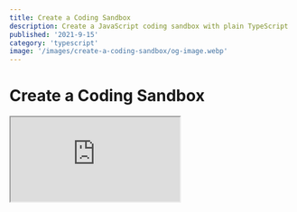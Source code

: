 ```yaml
---
title: Create a Coding Sandbox
description: Create a JavaScript coding sandbox with plain TypeScript
published: '2021-9-15'
category: 'typescript'
image: '/images/create-a-coding-sandbox/og-image.webp'
---
```


# Create a Coding Sandbox

<Iframe
  title="JavaScript Sandbox"
  src="https://javascriptsandbox.netlify.app/"
/>

If you ever used [Codepen](https://codepen.io/), [JSFiddle](https://jsfiddle.net/), or [CodeSandbox](https://codesandbox.io/) you're familiar with what a **code sandbox** is.

Creating a **code sandbox** is surprisingly simple to make yourself, and fun to extend.

You can create a simple **Codepen** if you want with the knowledge you learn, but I want to create a more educational **code sandbox** as a **learning tool** that's able to:

- Load **npm packages** from a **URL** using [Skypack](https://www.skypack.dev/)
- Render **HTML** to an `<iframe>`
- Display **error messages** from the console
- Show the **transpiled** output of [Babel](https://babeljs.io/) to be able to see the **JavaScript** created under the hood when using [React](https://reactjs.org/), or **transpiling** newer to older versions of **JavaScript**

I want to start simple from a `<textarea>` to adding the [Monaco Editor](https://microsoft.github.io/monaco-editor/) that powers [Visual Studio Code](https://code.visualstudio.com/) at the end.

We're going to use the **build tool** [Vite](https://vitejs.dev/) with [TypeScript](https://www.typescriptlang.org/) to get a nice development environment. **It's alright if you don't know TypeScript** because you can just ignore the types, and keep the filename as `*.js`. Everything is going to work the same — I just like using **TypeScript**.

You can visit the [JavaScript Sandbox](https://javascriptsandbox.netlify.app/) above, and get the [starter and finished project files](https://github.com/joysofcode/javascript-sandbox) on **GitHub**.

## Table of Contents

1. [What's an Iframe?](#whats-an-iframe)
2. [Project Setup](#project-setup)
3. [Hooking Up The DOM](#hooking-up-the-dom)
4. [Updating the User Interface](#updating-the-user-interface)
5. [Adding Event Listeners](#adding-event-listeners)
6. [Showing Output](#showing-output)
7. [Showing Errors](#showing-errors)
8. [Using the Monaco Editor](#using-the-monaco-editor)
9. [Conclusion](#conclusion)

## What's an Iframe?

Let's start by playing detective 🔎, and examining **Codepen** source code through the lens of our **developer tools**. This part is **optional**, as I only want to share my thought process with you.

If you're in a new pen on **Codepen**, press <kbd>Ctrl</kbd> + <kbd>Shift</kbd> + <kbd>I</kbd> to bring up the **developers tools**. Notice something interesting by **inspecting** the right-hand column. It's an [iframe](https://developer.mozilla.org/en-US/docs/Web/HTML/Element/iframe). You can imagine an `<iframe>` as a separate page inside another page. By definition **"it's a nested browsing context, embedding another HTML page into the current one."**

<Image
  height="745px"
  width="1276px"
  src="/images/create-a-coding-sandbox/codepen.webp"
  alt="Codepen"
/>

An `<iframe>` behaves just like a regular page, but contained into it's own microcosm. This sounds like the perfect spot for a **sandbox**. We can already make a couple of observations:

- The `<iframe>` behaves just like a regular page
- User inputs something on the left side (regular page)
- Output displays on in the `<iframe>` the right
- We can execute **JavaScript**

These online editors are just using a fancy `<textarea>` that does **syntax highlighting**, and **code completion** among other things. **Codepen** uses [CodeMirror](https://codemirror.net/). **CodeSandbox** on the other hand is a lot more involved, and it's basically an **integrated development environment** (IDE) inside your browser using the **Monaco Editor** just like **VS Code**.

## Project Setup

Create a project using **Vite**. Confirm, and name your project from the questions it asks you. From the **framework options** select **vanilla**, and pick **vanilla-ts**, or **vanilla** if you don't want to use **TypeScript**.

```shell:terminal
npm init vite@latest
```

Install **npm** dependencies with `npm i`, and start the development server with `npm run dev`. Open `http://localhost:3000/`.

You can also just use the [starter project files](https://github.com/joysofcode/javascript-sandbox) that include the styles we're going to need.

```shell:terminal
git clone https://github.com/joysofcode/javascript-sandbox.git
```

This is the **project structure** you should end up with at the end. There's more files as placeholders we're going to work in.

```shell:structure
├─ public/
│  ├─ iframe.css
│  ├─ image.gif
├─ src/
│  ├─ lib/
│  ├─ styles/
│  │  ├─ style.css
│  ├─ types/
│  │  ├─ index.ts
│  ├─ utils/
│  ├─ main.ts
│  ├─ vite-env.d.ts
.gitignore
favicon.svg
index.html
package.json
tsconfig.json
```

## Hooking Up The DOM

Inside `index.html` the only interesting thing to focus on is our page markup.

```html:index.html
<div class="loading" data-loading>
  <div class="loader"></div>
  <h1>Loading Sandbox</h1>
</div>

<section class="code">
  <textarea class="editor" spellcheck="false" data-editor></textarea>
</section>

<section class="result">
  <div class="output">
    <iframe data-iframe></iframe>
    <div class="errors" data-errors></div>
  </div>
  <div class="source" data-source></div>
</section>
```

I prefer to use **class** for styling, and [global data-\* attributes](https://developer.mozilla.org/en-US/docs/Web/HTML/Global_attributes/data-*) to hook into with **JavaScript** because **class** names could always change.

There's only **two** sections, the **left-hand** side for the **editor**, and **right-hand** side for the **output** and **errors**. We're going to use a simple show and hide to only show the `<iframe>` if there are no errors, and vice versa.

<Image
  height="1080px"
  width="1920px"
  src="/images/create-a-coding-sandbox/diagram.webp"
  alt="Codepen"
/>

We're going to start with a simple `<textarea>` for the **editor**, and disable `spellcheck` because we don't want it.

Let's create some useful **helpers** in **utils** such as `getElement` to let us query the **DOM** easier, and export the elements, so they're easier to use. Let's also add the `showIframe`, and `showErrors` functions.

```ts:src/utils/dom.ts
export function getElement(targetElement: string): HTMLElement {
  const element = document.querySelector(targetElement)

  if (!element) {
    throw new Error(`Element '${targetElement}' doesn't exist.`)
  }

  return element as HTMLElement
}

export function showIframe(): void {
  elements.iframe.style.display = 'block'
  elements.errors.style.display = 'none'
}

export function showError(): void {
  elements.iframe.style.display = 'none'
  elements.errors.style.display = 'block'
}

export const elements = {
  iframe: getElement('[data-iframe]') as HTMLIFrameElement,
  errors: getElement('[data-errors]') as HTMLDivElement,
  editor: getElement('[data-editor]') as HTMLDivElement,
  source: getElement('[data-source]') as HTMLDivElement,
  loading: getElement('[data-loading]') as HTMLDivElement,
}
```

Using an element is going to be less error prone using `elements.element` with the help of code completion.

## Updating the User Interface

Using **state** is going to make it simple to update the **user interface**, **reduce errors**, and **impossible states** (for simplicity we're just using **global variables**).

```ts:src/main.ts
import { elements, showError, showIframe } from './utils/dom'

import type { ErrorMessageType, StateType } from './types'

let state: StateType = 'editing'
let errorMessage: ErrorMessageType = ''

function updateUI(): void {
  if (state === 'editing') {
    // ...
    return
  }

  if (state === 'error') {
    // ...
    return
  }

  throw new Error(`State ${state} should not be possible. 💥`)
}
```

We're always going to know what state the application is thanks to `state`. Once we set state to **editing** we can update the user interface with `updateUI`.

If you want to learn **TypeScript** I have an entire [TypeScript Fundamentals](https://joyofcode.xyz/typescript-fundamentals) post. 😎

You can look at the `src/types/index.ts` types if you're curious. If you don't care about **TypeScript** just ignore types completely.

```ts:src/types/index.ts
export type StateType = 'editing' | 'error'
export type ErrorMessageType = string

export interface TranspiledCodeType {
  iframeCode: string
  sourceCode: string
}
```

You could also use an [enum](https://www.typescriptlang.org/docs/handbook/enums.html) for **state**, or if using **JavaScript** a regular object.

```ts:example.ts
// index.ts
export enum State {
  Editing = 'editing',
  Error = 'error'
}

// main.ts
import { State } from './types'
let state = State.Editing
```

## Adding Event Listeners

Let's make sure we **update the user interface** when you type something inside the **editor**.

```ts:src/main.ts
elements.editor.addEventListener('keyup', updateUI)
```

We don't want to instantly update the **user interface** because it would be annoying for the user to instantly get an error on the screen as they type. Instead we're going to wrap `updateUI` with a `debounce` function that's going to wait at least **500 ms**, or **0.5 seconds** before updating the **user interface**.

```js:src/utils/helpers.ts
export function debounce(callback: () => void, delay = 500): () => void {
  let timerId: NodeJS.Timeout

  return () => {
    clearTimeout(timerId)
    timerId = setTimeout(callback, delay)
  }
}
```

The `debounce` function accepts a `callback` function it executes inside `setTimeout`, and a `delay` with a default value of **500 ms**. The reason it returns a function is because of [closures](https://developer.mozilla.org/en-US/docs/Web/JavaScript/Closures), which creates a new environment each time that cancels the last request out. If we just used `setTimeout`, it would stack them on top of each other.

```ts:src/main.ts
import { debounce } from './utils/helpers'

elements.editor.addEventListener('keyup', debounce(updateUI))
```

We're also going to add an **event listener** to listen for **errors** on the page. This is going to let us update **state**, set the **errorMessage**, and **update the user interface**.

```ts:src/main.ts
window.addEventListener('error', ({ error }: ErrorEvent) => {
  state = 'error'
  errorMessage = error.message
  updateUI()

  // if there is no longer an `error` on the page
  state = 'editing'
})
```

`error` is destructured from `event.error` that has a couple of properties but we're only interested in `error.message`, so we use it to set `errorMessage`.

If there are no **errors** on the page it won't run again, so the **state** is going to be set to **editing**.

There's also a **loading indicator** inside `index.html` that gets removed after the page loads. We already have a reference to `loading` inside `src/utils/dom.ts`.

```ts:src/main.ts
window.addEventListener('load', () => elements.loading.remove())
```

## Showing Output

We need to update the contents of the `<iframe>`, and show the **transpiled code** inside **output** each time `updateUI` runs among other things:

- Show the `<iframe>` if `state === 'editing'`
- Get the value of `<textarea>` on each update
- Create a `transpileCode` function to **transpile** the code using **Babel** that returns `iframeCode`, and `sourceCode` we can pass to their respective `updateIframe`, and `updateSource` functions

```ts:src/main.ts
function updateUI(): void {
  if (state === 'editing') {
    showIframe()
    const code = elements.editor.value
    const { iframeCode, sourceCode } = transpileCode(code)
    updateIframe(iframeCode)
    updateSource(sourceCode)
    return
  }

  if (state === 'error') {
    // ...
    return
  }

  throw new Error(`State ${state} should not be possible. 💥`)
}
```

Let's create the `transpileCode` function first, and explain how that works. Before we do that we have to install `@babel/standalone`, so we can use **Babel** client-side because we're not using a server.

```shell:terminal
npm i @babel/standalone
```

After you have done that we can import `transform` from `@babel/standalone`.

```ts:src/main.ts
import { transform } from '@babel/standalone'
import { importsRegex, pureRegex, replace } from './utils/format'

import type { ErrorMessageType, StateType, TranspiledCodeType } from './types'

function transpileCode(code: string): TranspiledCodeType {
  // ignore imports so Babel doesn't transpile it
  const codeToTranspile = replace(code, importsRegex)
  // the magic sauce used to transpile the code
  const options = { presets: ['es2015-loose', 'react'] }
  const { code: transpiledCode } = transform(codeToTranspile, options)

  if (!transpiledCode) {
    // syntax errors get caught by the `error` listener
    throw new Error(`Something went wrong transpiling ${codeToTranspile}.`)
  }

  const hasImports = Boolean(code.match(importsRegex))
  const imports = code.match(importsRegex)?.join('\n') ?? ''

  return {
    // this is passed to `updateIframe`
    iframeCode: hasImports ? `${imports}\n${transpiledCode}` : transpiledCode,
    // this is passed to `updateSource`
    // ignore /*#__PURE__*/ from transpiled output to reduce noise
    sourceCode: replace(transpiledCode, pureRegex),
  }
}
```

Let's break down what's going on:

1. The `transpileCode` functions takes a `string` that's our input
2. Inside `codeToTranspile` we remove **imports**, for example `import React from 'https://cdn.skypack.dev/react'` because **Babel** would **transpile** it
3. We set **Babel** options to use the **es2015-loose** (it transpiles **ES6** to **ES5** in a way that's more readable), and **react** preset so it understands **JSX**
4. We pass those parameters to **Babel** `transform`, and destructure `code` from the result that we rename to `transpiledCode`
5. If for some reason `transpiledCode` doesn't return anything, we raise an **error**
6. `hasImports` checks if there are **imports**, and `imports` find the **imports** that returns an **array** so we use `join` to return a **string** and separate each **import** by a new line, or set it to an **empty string** as fallback
7. In the return we set `iframeCode` to include `imports` and `transpiledCode` if there are **imports**, or just the **transpiledCode** if there are none
8. For `sourceCode` we replace `/*#__PURE__*/` **string** generated by **Babel** to make the output more readable

The `format.ts` utils is nothing special — just some **regex** to match **imports**, the **string** we want to remove, and a `replace` function to save on typing.

```ts:src/utils/format.ts
export const importsRegex = /import(?:["'\s]*([\w*{}\n\r\t, ]+)from\s*)?["'\s].*([@\w/_-]+)["'\s].*/g
export const pureRegex = /\/\*#__PURE__\*\//g

export function replace(string: string, regex: RegExp, value = ''): string {
  return string.replace(regex, value).trim()
}
```

To learn about how **Babel** works I read the [Babel documentation](https://babeljs.io/docs/en/) and played around in their [REPL](https://babeljs.io/repl) to figure out what preset I wanted.

If you're following along I highly recommend you get the [Inline HTML](https://marketplace.visualstudio.com/items?itemName=pushqrdx.inline-html) extension for **VS Code** because it gives us **syntax highlight** and **code completion** for **template strings**. You can read [Syntax Highlight Inside ES6 Template Strings](https://joyofcode.xyz/template-strings-syntax-highlight) to learn how it's useful.

We need to create the `updateIframe`, and `updateSource` functions.

```ts:src/main.ts
function updateIframe(code: string): void {
  const source = /* html */ `
    <html>
    <head>
      <link rel="stylesheet" href="/iframe.css">
    </head>
    <body>
      <div id="app"></div>
      <script type="module">${code}</script>
    </body>
    </html>
  `
  elements.iframe.srcdoc = source
}
```

Don't forget we have to invoke `updateUI` to render the **user interface**. If you're coding along temporarily comment out `updateSource` to see the result.

```ts:src/main.ts
updateUI()
```

<Image
  height="748px"
  width="1143px"
  src="/images/create-a-coding-sandbox/iframe.webp"
  alt="Iframe"
/>

In `updateFrame` we just create a **template string** and replace the [srcdoc](https://developer.mozilla.org/en-US/docs/Web/HTML/Element/iframe#attr-srcdoc) which is the entire **HTML document** of the `<iframe>` each update. The **CSS** is linked from the **public** folder because **Vite** uses it for **static assets**, so we can access it even when deployed. It has an id attribute of **app** like most frameworks use. The **code** is inside `<script>` that's a **module**, so we can use [ES modules](https://hacks.mozilla.org/2018/03/es-modules-a-cartoon-deep-dive/). Using **module** we also don't have to use **defer**, so the script executes after the **DOM** has loaded.

```ts:src/main.ts
function updateSource(transpiledOutput: string): void {
  const sourceHTML = /* html */ `
    <h3>📜 Source</h3>
    <xmp>${transpiledOutput}</xmp>
  `
  elements.source.innerHTML = sourceHTML
}
```

<Image
  height="748px"
  width="1143px"
  src="/images/create-a-coding-sandbox/source.webp"
  alt="Source"
/>

For `updateSource` we just set the `innerHTML` for `source`. The only interesting thing here is the `<xmp>` element that's like the `<pre>` element but doesn't interpret **HTML**. This isn't ideal because it's deprecated, but it's a great solution because we don't have to think about escaping the **HTML** characters. You can reach for a package that does that, or write your own solution.

## Showing Errors

We already set up the **event listener** earlier to listen for **errors**, so the only thing left to do is to update the `updateUI` function.

```ts:src/main.ts
function updateUI(): void {
  // ...

  if (state === 'error') {
    showError()
    logError(errorMessage)
    return
  }

  throw new Error(`State ${state} should not be possible. 💥`)
}
```

`logError` is going to look exactly like `updateSource`.

```ts:src/main.ts
function logError(error: string): void {
  const errorHtml = /* html */ `
    <h3>💩 Error</h3>
    <xmp>${error}</xmp>
  `
  elements.errors.innerHTML = errorHtml
}
```

<Image
  height="748px"
  width="1143px"
  src="/images/create-a-coding-sandbox/error.webp"
  alt="Error"
/>

That's it for the **code sandbox** part. It's not that complicated. 😄

## Using the Monaco Editor

Integrating the **Monaco Editor** might be simpler than you think.

We're going to use [vite-plugin-monaco-editor](https://github.com/vdesjs/vite-plugin-monaco-editor) that uses [monaco-editor](https://github.com/Microsoft/monaco-editor) but makes it easier because we have to write less code like defining **service workers**, and it uses [esbuild](https://esbuild.github.io/) for quick builds.

There's around **800 modules** if we use the entire **Monaco Editor** library, so that's a lot to go through using just a **JavaScript** bundler. **esbuild** is a **JavaScript bundler** written in [Go](https://golang.org/) which is a lot faster at those types of tasks.

Inside the [Monaco Editor GitHub repository](https://github.com/microsoft/monaco-editor) there are examples of how to integrate it using different methods. We're only interested in [Integrate the ESM version](https://github.com/microsoft/monaco-editor/blob/main/docs/integrate-esm.md) that has steps for **Webpack**, **Parcel**, and **Vite**. If you look at [Using Vite](https://github.com/microsoft/monaco-editor/blob/main/docs/integrate-esm.md#using-vite) you can see it's nothing complicated, but using the plugin is even simpler.

If you're interested in even more examples of using the **Monaco Editor** such as using **Electron**, there's a [monaco-editor-samples](https://github.com/microsoft/monaco-editor-samples) repository.

Let's replace the `<textarea>` inside `index.html`.

```html:index.html
<section class="code">
  <div class="editor" data-editor></div>
</section>
```

Your `package.json` should already include `vite-plugin-monaco-editor` as a **development dependency**, but you can always install it with `npm i -D vite-plugin-monaco-editor`.

To use the **plugin** we have to update the **Vite** config in the root of your project, so create it.

```ts:vite.config.ts
import { defineConfig } from 'vite'
import monacoEditorPlugin from 'vite-plugin-monaco-editor'

export default defineConfig({
  plugins: [
    monacoEditorPlugin({
      languageWorkers: ['editorWorkerService', 'typescript'],
    }),
  ],
})
```

In the final version I'm reducing the bundle size by only importing features we're using. The only **service workers** we need is for the **editor**, and **TypeScript**. You have to include **TypeScript**, because it shares the same **service worker** with **JavaScript**. You can always read the documentation to learn more.

**Service workers** let you do tasks in the background (it's like using multiple threads), so it doesn't freeze the **user interface**. **Monaco Editor** uses **service workers** for all features of the **editor**.

Inside `lib/monaco/` we're going to add `monacoEditor.ts`.

```ts:src/lib/monaco/monacoEditor.ts
import * as monaco from 'monaco-editor/esm/vs/editor/editor.api'
import 'monaco-editor/esm/vs/editor/contrib/inlineCompletions/ghostTextController.js'
import 'monaco-editor/esm/vs/basic-languages/javascript/javascript.contribution'
import 'monaco-editor/esm/vs/language/typescript/monaco.contribution'

import { elements } from '../../utils/dom'

const editorCode = /* html */ `
import React, { useEffect } from 'https://cdn.skypack.dev/react'
import { render } from 'https://cdn.skypack.dev/react-dom'

import confetti from 'https://cdn.skypack.dev/canvas-confetti'

function App() {
  useEffect(() => confetti(), [])

  return (
    <div className="app">
      <h1>JavaScript Sandbox</h1>
      <p>
        You can use NPM packages provided by {''}
        <a href="https://www.skypack.dev/">Skypack</a>.
      </p>
      <img src="/image.gif" />
    </div>
  )
}

render(
  <App />,
  document.getElementById('app')
)`.trim()

const editorOptions = {
  value: editorCode,
  language: 'javascript',
  theme: 'vs-dark',
  automaticLayout: true,
  minimap: {
    enabled: false,
  },
  fontFamily: 'IBM Plex Mono, monospace',
  fontSize: 16,
  tabSize: 2,
}

const monacoEditor = monaco.editor.create(elements.editor, editorOptions)
export { monacoEditor as default }
```

We're doing the same here by only importing features we're using such as **code completion**, **JavaScript** support, and again we have to include **TypeScript** also.

I figured this out through trial and error by spelunking inside **node_modules** because I already knew you could import only what you require from the plugin documentation.

If you don't care about this, you can just say `import * as monaco from 'monaco-editor'`. The `import * as monaco` part is because there's no **default export**, the **Monaco Editor** just imports a bunch of things we can use.

We're using **React** code as the default example to show **Babel**, and **ES modules** working. You could try any other **JavaScript** framework such as **Vue** if it can work with **ES modules**. I even managed to make **Svelte** work (without single file components since there's no compiler).

Inside **editorOptions** we can set the **language**, and **theme** among other things. [automaticLayout](https://microsoft.github.io/monaco-editor/api/interfaces/monaco.editor.ieditoroptions.html#automaticlayout) checks if the **editor** is resized to adjust the size.

You can read the [Monaco Editor API](https://microsoft.github.io/monaco-editor/api/index.html) to learn what's possible but it might take you a while to figure things out through search and asking questions since it's confusing.

Lastly we create the **Monaco Editor**, and **export** it as `monacoEditor` that has a `getValue` method to get the contents.

```ts:src/main.ts
import monacoEditor from './lib/monaco/monacoEditor'

function updateUI(): void {
  if (state === 'editing') {
    // ...
    const code = monacoEditor.getValue()
    // ...
  }

  // ...
}

```

Congratulations! 🥳

## Conclusion

Hope you learned something, and changed the code to work how you want. Here's what you can do next if you're interested:

- Let the user enter **HTML**, **CSS**, and **JavaScript** like **Codepen**
- Have the ability to use multiple files (you can look up how it's done using the **Monaco Editor**)
- **Persist code** by using [local storage](https://developer.mozilla.org/en-US/docs/Web/API/Window/localStorage) (save the input to **local storage**, and check if it exists on **page load** to set the contents of the **editor**)
- Use a framework

Thanks for reading! 🏄‍♀️
